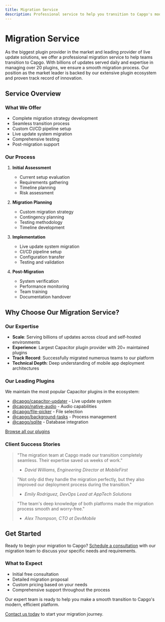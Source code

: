 ```yaml
---
title: Migration Service
description: Professional service to help you transition to Capgo's modern platform
---
```


# Migration Service

As the biggest plugin provider in the market and leading provider of live update solutions, we offer a professional migration service to help teams transition to Capgo. With billions of updates served daily and expertise in managing over 20 plugins, we ensure a smooth migration process. Our position as the market leader is backed by our extensive plugin ecosystem and proven track record of innovation.

## Service Overview

### What We Offer
- Complete migration strategy development
- Seamless transition process
- Custom CI/CD pipeline setup
- Live update system migration
- Comprehensive testing
- Post-migration support

### Our Process
1. **Initial Assessment**
   - Current setup evaluation
   - Requirements gathering
   - Timeline planning
   - Risk assessment

2. **Migration Planning**
   - Custom migration strategy
   - Contingency planning
   - Testing methodology
   - Timeline development

3. **Implementation**
   - Live update system migration
   - CI/CD pipeline setup
   - Configuration transfer
   - Testing and validation

4. **Post-Migration**
   - System verification
   - Performance monitoring
   - Team training
   - Documentation handover

## Why Choose Our Migration Service?

### Our Expertise
- **Scale**: Serving billions of updates across cloud and self-hosted environments
- **Experience**: Largest Capacitor plugin provider with 20+ maintained plugins
- **Track Record**: Successfully migrated numerous teams to our platform
- **Technical Depth**: Deep understanding of mobile app deployment architectures

### Our Leading Plugins
We maintain the most popular Capacitor plugins in the ecosystem:
- [@capgo/capacitor-updater](https://github.com/Cap-go/capacitor-updater) - Live update system
- [@capgo/native-audio](https://github.com/Cap-go/native-audio) - Audio capabilities
- [@capgo/file-picker](https://github.com/Cap-go/file-picker) - File selection
- [@capgo/background-tasks](https://github.com/Cap-go/background-tasks) - Process management
- [@capgo/sqlite](https://github.com/Cap-go/sqlite) - Database integration

[Browse all our plugins](https://github.com/cap-go/)

### Client Success Stories

> "The migration team at Capgo made our transition completely seamless. Their expertise saved us weeks of work."
> - *David Williams, Engineering Director at MobileFirst*

> "Not only did they handle the migration perfectly, but they also improved our deployment process during the transition."
> - *Emily Rodriguez, DevOps Lead at AppTech Solutions*

> "The team's deep knowledge of both platforms made the migration process smooth and worry-free."
> - *Alex Thompson, CTO at DevMobile*

## Get Started

Ready to begin your migration to Capgo? [Schedule a consultation](https://cal.com/martindonadieu/capgo-enterprise-inquiry) with our migration team to discuss your specific needs and requirements.

### What to Expect
- Initial free consultation
- Detailed migration proposal
- Custom pricing based on your needs
- Comprehensive support throughout the process

Our expert team is ready to help you make a smooth transition to Capgo's modern, efficient platform.

[Contact us today](https://cal.com/martindonadieu/capgo-enterprise-inquiry) to start your migration journey.
